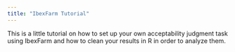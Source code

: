 ```yaml
---
title: "IbexFarm Tutorial"
---
```


This is a little tutorial on how to set up your own acceptability judgment task using IbexFarm and how to clean your results in R in order to analyze them.
